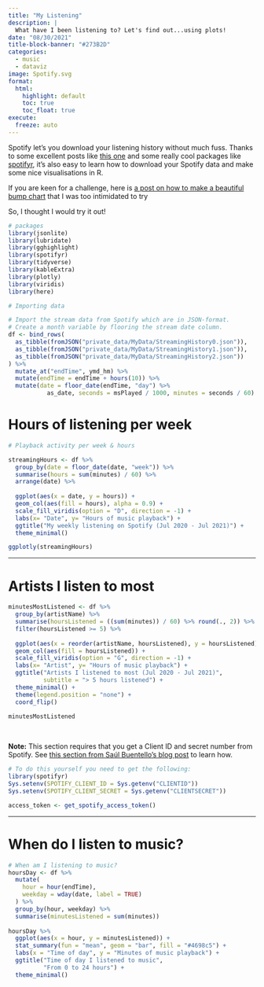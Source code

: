 ```yaml
---
title: "My Listening"
description: |
  What have I been listening to? Let's find out...using plots!
date: "08/30/2021"
title-block-banner: "#273B2D"
categories:
  - music
  - dataviz
image: Spotify.svg
format:
  html:
    highlight: default
    toc: true
    toc_float: true
execute:
  freeze: auto
---
```


Spotify let's you download your listening history without much fuss. Thanks to some excellent posts like [this one](https://towardsdatascience.com/explore-your-activity-on-spotify-with-r-and-spotifyr-how-to-analyze-and-visualize-your-stream-dee41cb63526) and some really cool packages like [spotifyr](https://github.com/charlie86/spotifyr), it's also easy to learn how to download your Spotify data and make some nice visualisations in R. 

<aside>
If you are keen for a challenge, here is [a post on how to make a beautiful bump chart](https://github-wiki-see.page/m/davidsjoberg/ggbump/wiki/My-year-on-Spotify) that I was too intimidated to try
</aside>

So, I thought I would try it out!


```r
# packages
library(jsonlite)
library(lubridate)
library(gghighlight)
library(spotifyr)
library(tidyverse)
library(kableExtra)
library(plotly)
library(viridis)
library(here)
```


```r
# Importing data

# Import the stream data from Spotify which are in JSON-format.
# Create a month variable by flooring the stream date column.
df <- bind_rows(
  as_tibble(fromJSON("private_data/MyData/StreamingHistory0.json")),
  as_tibble(fromJSON("private_data/MyData/StreamingHistory1.json")),
  as_tibble(fromJSON("private_data/MyData/StreamingHistory2.json"))
) %>% 
  mutate_at("endTime", ymd_hm) %>% 
  mutate(endTime = endTime + hours(10)) %>% 
  mutate(date = floor_date(endTime, "day") %>% 
           as_date, seconds = msPlayed / 1000, minutes = seconds / 60)
```


# Hours of listening per week

```r
# Playback activity per week & hours

streamingHours <- df %>% 
  group_by(date = floor_date(date, "week")) %>%
  summarise(hours = sum(minutes) / 60) %>% 
  arrange(date) %>%
  
  ggplot(aes(x = date, y = hours)) + 
  geom_col(aes(fill = hours), alpha = 0.9) +
  scale_fill_viridis(option = "D", direction = -1) + 
  labs(x= "Date", y= "Hours of music playback") + 
  ggtitle("My weekly listening on Spotify (Jul 2020 - Jul 2021)") + 
  theme_minimal()

ggplotly(streamingHours)
```

***

# Artists I listen to most

```r
minutesMostListened <- df %>% 
  group_by(artistName) %>% 
  summarise(hoursListened = ((sum(minutes)) / 60) %>% round(., 2)) %>% 
  filter(hoursListened >= 5) %>%
  
  ggplot(aes(x = reorder(artistName, hoursListened), y = hoursListened)) + 
  geom_col(aes(fill = hoursListened)) +
  scale_fill_viridis(option = "G", direction = -1) + 
  labs(x= "Artist", y= "Hours of music playback") + 
  ggtitle("Artists I listened to most (Jul 2020 - Jul 2021)", 
          subtitle = "> 5 hours listened") +
  theme_minimal() +
  theme(legend.position = "none") +
  coord_flip()

minutesMostListened
```

<br>

**Note:** This section requires that you get a Client ID and secret number from Spotify. See [this section from Saúl Buentello's blog post](https://towardsdatascience.com/explore-your-activity-on-spotify-with-r-and-spotifyr-how-to-analyze-and-visualize-your-stream-dee41cb63526#:~:text=The%20first%20thing%20you%20have%20to%20do,same%20credentials%20as%20with%20your%20Spotify%20account.) to learn how.

```r
# To do this yourself you need to get the following:
library(spotifyr)
Sys.setenv(SPOTIFY_CLIENT_ID = Sys.getenv("CLIENTID"))
Sys.setenv(SPOTIFY_CLIENT_SECRET = Sys.getenv("CLIENTSECRET"))

access_token <- get_spotify_access_token()
``` 

***

# When do I listen to music?

```r
# When am I listening to music?
hoursDay <- df %>% 
  mutate(
    hour = hour(endTime),
    weekday = wday(date, label = TRUE)
  ) %>%
  group_by(hour, weekday) %>% 
  summarise(minutesListened = sum(minutes))
  
hoursDay %>% 
  ggplot(aes(x = hour, y = minutesListened)) + 
  stat_summary(fun = "mean", geom = "bar", fill = "#4698c5") +
  labs(x = "Time of day", y = "Minutes of music playback") + 
  ggtitle("Time of day I listened to music", 
          "From 0 to 24 hours") + 
  theme_minimal()
```

